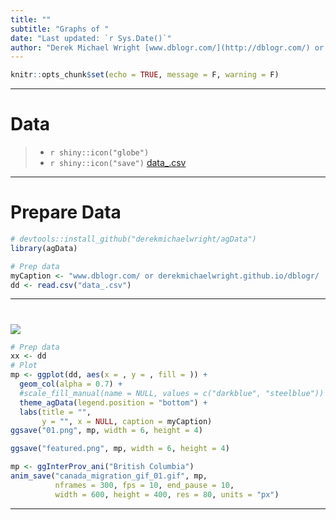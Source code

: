 ```yaml
---
title: ""
subtitle: "Graphs of "
date: "Last updated: `r Sys.Date()`"
author: "Derek Michael Wright [www.dblogr.com/](http://dblogr.com/) or [derekmichaelwright.github.io/dblogr](https://derekmichaelwright.github.io/dblogr/) <derek.wright@usask.ca>"
---
```


```r
knitr::opts_chunk$set(echo = TRUE, message = F, warning = F)
```

---

# Data

> - `r shiny::icon("globe")` [](){target="_blank"}
> - `r shiny::icon("save")` [data_.csv](data_.csv)

---

# Prepare Data

```r
# devtools::install_github("derekmichaelwright/agData")
library(agData)
```

```r
# Prep data
myCaption <- "www.dblogr.com/ or derekmichaelwright.github.io/dblogr/ | Data: "
dd <- read.csv("data_.csv")
```

---

# 

![](01.png)

```r
# Prep data
xx <- dd
# Plot
mp <- ggplot(dd, aes(x = , y = , fill = )) + 
  geom_col(alpha = 0.7) +
  #scale_fill_manual(name = NULL, values = c("darkblue", "steelblue")) +
  theme_agData(legend.position = "bottom") +
  labs(title = "",
       y = "", x = NULL, caption = myCaption)
ggsave("01.png", mp, width = 6, height = 4)
```

```r
ggsave("featured.png", mp, width = 6, height = 4)
```

```r
mp <- ggInterProv_ani("British Columbia")
anim_save("canada_migration_gif_01.gif", mp, 
          nframes = 300, fps = 10, end_pause = 10, 
          width = 600, height = 400, res = 80, units = "px")
```

---
